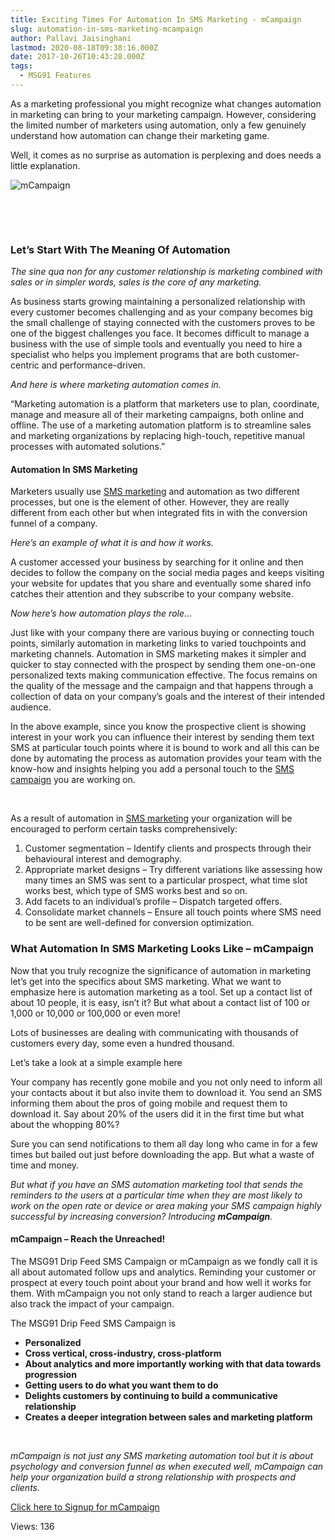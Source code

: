 ```yaml
---
title: Exciting Times For Automation In SMS Marketing - mCampaign
slug: automation-in-sms-marketing-mcampaign
author: Pallavi Jaisinghani
lastmod: 2020-08-18T09:38:16.000Z
date: 2017-10-26T10:43:28.000Z
tags:
  - MSG91 Features
---
```


As a marketing professional you might recognize what changes automation in marketing can bring to your marketing campaign. However, considering the limited number of marketers using automation, only a few genuinely understand how automation can change their marketing game.


Well, it comes as no surprise as automation is perplexing and does needs a little explanation.


![mCampaign](https://images-msg91.s3.ap-south-1.amazonaws.com/content/images/wordpress//2017/10/mcampaign-1-300x224.png)


 


 


### **Let’s Start With The Meaning Of Automation**


*The sine qua non for any customer relationship is marketing combined with sales or in simpler words, sales is the core of any marketing.*


As business starts growing maintaining a personalized relationship with every customer becomes challenging and as your company becomes big the small challenge of staying connected with the customers proves to be one of the biggest challenges you face. It becomes difficult to manage a business with the use of simple tools and eventually you need to hire a specialist who helps you implement programs that are both customer-centric and performance-driven.


*And here is where marketing automation comes in.*


“Marketing automation is a platform that marketers use to plan, coordinate, manage and measure all of their marketing campaigns, both online and offline. The use of a marketing automation platform is to streamline sales and marketing organizations by replacing high-touch, repetitive manual processes with automated solutions.”


#### **Automation In SMS Marketing**


Marketers usually use [SMS marketing](https://msg91.com/guide) and automation as two different processes, but one is the element of other. However, they are really different from each other but when integrated fits in with the conversion funnel of a company.


*Here’s an example of what it is and how it works.*


A customer accessed your business by searching for it online and then decides to follow the company on the social media pages and keeps visiting your website for updates that you share and eventually some shared info catches their attention and they subscribe to your company website.


*Now here’s how automation plays the role…*


Just like with your company there are various buying or connecting touch points, similarly automation in marketing links to varied touchpoints and marketing channels. Automation in SMS marketing makes it simpler and quicker to stay connected with the prospect by sending them one-on-one personalized texts making communication effective. The focus remains on the quality of the message and the campaign and that happens through a collection of data on your company’s goals and the interest of their intended audience.


In the above example, since you know the prospective client is showing interest in your work you can influence their interest by sending them text SMS at particular touch points where it is bound to work and all this can be done by automating the process as automation provides your team with the know-how and insights helping you add a personal touch to the [SMS campaign](https://msg91.com/sms-campaign/) you are working on.


 


As a result of automation in [SMS marketing](https://msg91.com/guide/the-five-ws-of-sms-marketing/) your organization will be encouraged to perform certain tasks comprehensively:


1. Customer segmentation – Identify clients and prospects through their behavioural interest and demography.
2. Appropriate market designs – Try different variations like assessing how many times an SMS was sent to a particular prospect, what time slot works best, which type of SMS works best and so on.
3. Add facets to an individual’s profile – Dispatch targeted offers.
4. Consolidate market channels – Ensure all touch points where SMS need to be sent are well-defined for conversion optimization.


### **What Automation In SMS Marketing Looks Like – mCampaign**


Now that you truly recognize the significance of automation in marketing let’s get into the specifics about SMS marketing. What we want to emphasize here is automation marketing as a tool. Set up a contact list of about 10 people, it is easy, isn’t it? But what about a contact list of 100 or 1,000 or 10,000 or 100,000 or even more!


Lots of businesses are dealing with communicating with thousands of customers every day, some even a hundred thousand.


Let’s take a look at a simple example here


Your company has recently gone mobile and you not only need to inform all your contacts about it but also invite them to download it. You send an SMS informing them about the pros of going mobile and request them to download it. Say about 20% of the users did it in the first time but what about the whopping 80%?


Sure you can send notifications to them all day long who came in for a few times but bailed out just before downloading the app. But what a waste of time and money.


*But what if you have an SMS automation marketing tool that sends the reminders to the users at a particular time when they are most likely to work on the open rate or device or area making your SMS campaign highly successful by increasing conversion? Introducing **mCampaign**.*


#### **mCampaign – Reach the Unreached!**


The MSG91 Drip Feed SMS Campaign or mCampaign as we fondly call it is all about automated follow ups and analytics. Reminding your customer or prospect at every touch point about your brand and how well it works for them. With mCampaign you not only stand to reach a larger audience but also track the impact of your campaign.


The MSG91 Drip Feed SMS Campaign is


* **Personalized**
* **Cross vertical, cross-industry, cross-platform**
* **About analytics and more importantly working with that data towards progression**
* **Getting users to do what you want them to do**
* **Delights customers by continuing to build a communicative relationship**
* **Creates a deeper integration between sales and marketing platform**


 


*mCampaign is not just any SMS marketing automation tool but it is about psychology and conversion funnel as when executed well, mCampaign can help your organization build a strong relationship with prospects and clients.*


[Click here to Signup for mCampaign](https://msg91.com/sms-campaign/)


 Views: 136


